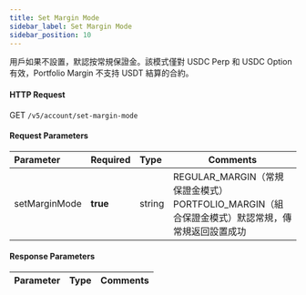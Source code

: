 ```yaml
---
title: Set Margin Mode
sidebar_label: Set Margin Mode
sidebar_position: 10
---
```

用戶如果不設置，默認按常規保證金。該模式僅對 USDC Perp 和 USDC Option 有效，Portfolio Margin 不支持 USDT 結算的合約。

#### HTTP Request
GET `/v5/account/set-margin-mode`

#### Request Parameters
| Parameter | Required | Type | Comments|
|:----- |:-------|:-----|------ |
|setMarginMode |**true** |string |REGULAR_MARGIN（常規保證金模式）PORTFOLIO_MARGIN（組合保證金模式）默認常規，傳常規返回設置成功|

#### Response Parameters
| Parameter | Type | Comments|
|:----- |:-----|----- |